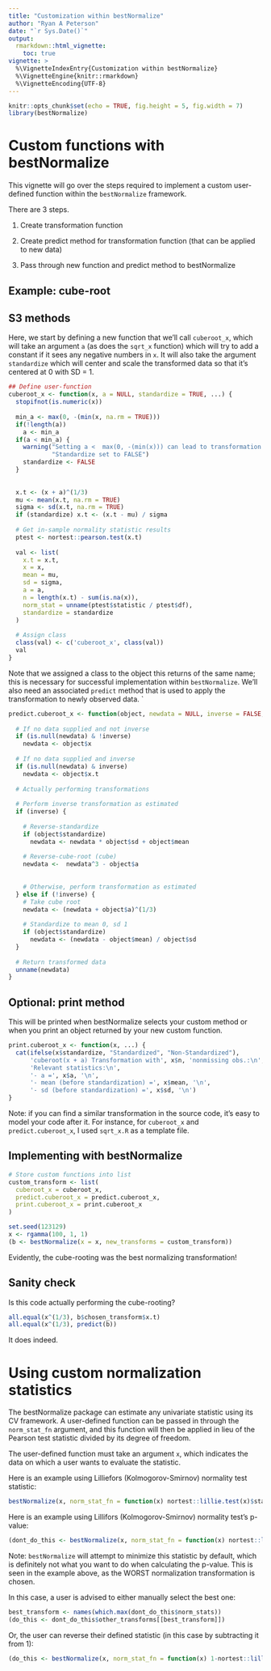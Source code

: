```yaml
---
title: "Customization within bestNormalize"
author: "Ryan A Peterson"
date: "`r Sys.Date()`"
output: 
  rmarkdown::html_vignette:
    toc: true
vignette: >
  %\VignetteIndexEntry{Customization within bestNormalize}
  %\VignetteEngine{knitr::rmarkdown}
  %\VignetteEncoding{UTF-8}
---
```


```r
knitr::opts_chunk$set(echo = TRUE, fig.height = 5, fig.width = 7)
library(bestNormalize)
```

# Custom functions with bestNormalize

This vignette will go over the steps required to implement a custom user-defined function within the `bestNormalize` framework. 

There are 3 steps. 

1) Create transformation function

2) Create predict method for transformation function (that can be applied to new data)

3) Pass through new function and predict method to bestNormalize

## Example: cube-root

## S3 methods 

Here, we start by defining a new function that we'll call `cuberoot_x`, which will take an argument `a` (as does the `sqrt_x` function) which will try to add a constant if it sees any negative numbers in `x`. It will also take the argument `standardize` which will center and scale the transformed data so that it's centered at 0 with SD = 1. 

```r
## Define user-function
cuberoot_x <- function(x, a = NULL, standardize = TRUE, ...) {
  stopifnot(is.numeric(x))
  
  min_a <- max(0, -(min(x, na.rm = TRUE)))
  if(!length(a)) 
    a <- min_a
  if(a < min_a) {
    warning("Setting a <  max(0, -(min(x))) can lead to transformation issues",
            "Standardize set to FALSE")
    standardize <- FALSE
  }
  
  
  x.t <- (x + a)^(1/3)
  mu <- mean(x.t, na.rm = TRUE)
  sigma <- sd(x.t, na.rm = TRUE)
  if (standardize) x.t <- (x.t - mu) / sigma
  
  # Get in-sample normality statistic results
  ptest <- nortest::pearson.test(x.t)
  
  val <- list(
    x.t = x.t,
    x = x,
    mean = mu,
    sd = sigma,
    a = a,
    n = length(x.t) - sum(is.na(x)),
    norm_stat = unname(ptest$statistic / ptest$df),
    standardize = standardize
  )
  
  # Assign class
  class(val) <- c('cuberoot_x', class(val))
  val
}

```

Note that we assigned a class to the object this returns of the same name; this is necessary for successful implementation within `bestNormalize`. We'll also need an associated `predict` method that is used to apply the transformation to newly observed data. 
`
```r

predict.cuberoot_x <- function(object, newdata = NULL, inverse = FALSE, ...) {
  
  # If no data supplied and not inverse
  if (is.null(newdata) & !inverse)
    newdata <- object$x
  
  # If no data supplied and inverse
  if (is.null(newdata) & inverse)
    newdata <- object$x.t
  
  # Actually performing transformations
  
  # Perform inverse transformation as estimated
  if (inverse) {
    
    # Reverse-standardize
    if (object$standardize) 
      newdata <- newdata * object$sd + object$mean
    
    # Reverse-cube-root (cube)
    newdata <-  newdata^3 - object$a
    
    
    # Otherwise, perform transformation as estimated
  } else if (!inverse) {
    # Take cube root
    newdata <- (newdata + object$a)^(1/3)
    
    # Standardize to mean 0, sd 1
    if (object$standardize) 
      newdata <- (newdata - object$mean) / object$sd
  }
  
  # Return transformed data
  unname(newdata)
}

```

## Optional: print method

This will be printed when bestNormalize selects your custom method or when you print an object returned by your new custom function. 

```r
print.cuberoot_x <- function(x, ...) {
  cat(ifelse(x$standardize, "Standardized", "Non-Standardized"),
      'cuberoot(x + a) Transformation with', x$n, 'nonmissing obs.:\n', 
      'Relevant statistics:\n',
      '- a =', x$a, '\n',
      '- mean (before standardization) =', x$mean, '\n',
      '- sd (before standardization) =', x$sd, '\n')
}

```

Note: if you can find a similar transformation in the source code, it's easy to model your code after it. For instance, for `cuberoot_x` and `predict.cuberoot_x`, I used `sqrt_x.R` as a template file. 

## Implementing with bestNormalize

```r
# Store custom functions into list
custom_transform <- list(
  cuberoot_x = cuberoot_x,
  predict.cuberoot_x = predict.cuberoot_x,
  print.cuberoot_x = print.cuberoot_x
)

set.seed(123129)
x <- rgamma(100, 1, 1)
(b <- bestNormalize(x = x, new_transforms = custom_transform))
```

Evidently, the cube-rooting was the best normalizing transformation! 

## Sanity check

Is this code actually performing the cube-rooting? 

```r
all.equal(x^(1/3), b$chosen_transform$x.t)
all.equal(x^(1/3), predict(b))
```

It does indeed. 

# Using custom normalization statistics

The bestNormalize package can estimate any univariate statistic using its CV framework. A user-defined function can be passed in through the `norm_stat_fn` argument, and this function will then be applied in lieu of the Pearson test statistic divided by its degree of freedom. 

The user-defined function must take an argument `x`, which indicates the data on which a user wants to evaluate the statistic.

Here is an example using Lilliefors (Kolmogorov-Smirnov) normality test statistic: 

```r
bestNormalize(x, norm_stat_fn = function(x) nortest::lillie.test(x)$stat)
```

Here is an example using Lillifors (Kolmogorov-Smirnov) normality test's p-value: 

```r
(dont_do_this <- bestNormalize(x, norm_stat_fn = function(x) nortest::lillie.test(x)$p))
```

Note: `bestNormalize` will attempt to minimize this statistic by default, which is definitely not what you want to do when calculating the p-value. This is seen in the example above, as the WORST normalization transformation is chosen. 

In this case, a user is advised to either manually select the best one: 

```r
best_transform <- names(which.max(dont_do_this$norm_stats))
(do_this <- dont_do_this$other_transforms[[best_transform]])
```

Or, the user can reverse their defined statistic (in this case by subtracting it from 1): 

```r
(do_this <- bestNormalize(x, norm_stat_fn = function(x) 1-nortest::lillie.test(x)$p))
```


